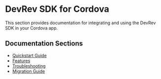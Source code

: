 # DevRev SDK for Cordova

This section provides documentation for integrating and using the DevRev SDK in your Cordova app.

## Documentation Sections

- [Quickstart Guide](./cordova/quickstart)
- [Features](./cordova/features)
- [Troubleshooting](./cordova/troubleshooting)
- [Migration Guide](./cordova/migration-guide)

